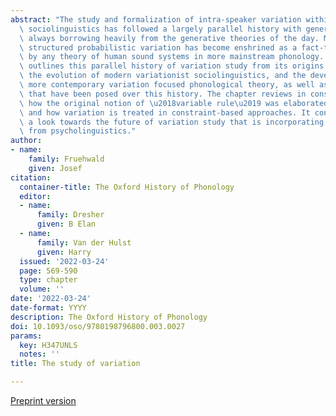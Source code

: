 ```yaml
---
abstract: "The study and formalization of intra-speaker variation within variationist\
  \ sociolinguistics has followed a largely parallel history with generative phonology,\
  \ always borrowing heavily from the generative theories of the day. More recently,\
  \ structured probabilistic variation has become enshrined as a fact-to-be-explained\
  \ by any theory of human sound systems in more mainstream phonology. This chapter\
  \ outlines this parallel history of variation study from its origins in dialectology,\
  \ the evolution of modern variationist sociolinguistics, and the development of\
  \ more contemporary variation focused phonological theory, as well as critiques\
  \ that have been posed over this history. The chapter reviews in considerable detail\
  \ how the original notion of \u2018variable rule\u2019 was elaborated and complexified,\
  \ and how variation is treated in constraint-based approaches. It concludes with\
  \ a look towards the future of variation study that is incorporating more insights\
  \ from psycholinguistics."
author:
- name:
    family: Fruehwald
    given: Josef
citation:
  container-title: The Oxford History of Phonology
  editor:
  - name:
      family: Dresher
      given: B Elan
  - name:
      family: Van der Hulst
      given: Harry
  issued: '2022-03-24'
  page: 569-590
  type: chapter
  volume: ''
date: '2022-03-24'
date-format: YYYY
description: The Oxford History of Phonology
doi: 10.1093/oso/9780198796800.003.0027
params:
  key: H347UNLS
  notes: ''
title: The study of variation

---
```


[Preprint version](../../papers/27RE.Fruehwald-study_of_variation_JTF.pdf)
